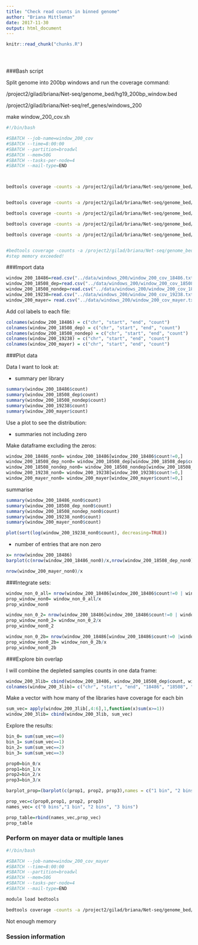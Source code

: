 ```yaml
---
title: "Check read counts in binned genome"
author: "Briana Mittleman"
date: 2017-11-30
output: html_document
---
```


<!-- The file analysis/chunks.R contains chunks that define default settings
shared across the workflowr files. -->
```r
knitr::read_chunk("chunks.R")
```

<!-- Update knitr chunk options -->
```r
```

<!-- Insert the date the file was last updated -->
```r
```

<!-- Insert the code version (Git commit SHA1) if Git repository exists and R
 package git2r is installed -->
```r
```

<!-- Add your analysis here -->


###Bash script


Split genome into 200bp windows and run the coverage command: 

/project2/gilad/briana/Net-seq/genome_bed/hg19_200bp_window.bed 

/project2/gilad/briana/Net-seq/ref_genes/windows_200


make window_200_cov.sh  



```bash
#!/bin/bash

#SBATCH --job-name=window_200_cov
#SBATCH --time=8:00:00
#SBATCH --partition=broadwl
#SBATCH --mem=50G
#SBATCH --tasks-per-node=4
#SBATCH --mail-type=END



bedtools coverage -counts -a /project2/gilad/briana/Net-seq/genome_bed/hg19_200bp_window.bed -b /project2/gilad/briana/Net-seq/Net-seq1/data/bed_sort/net1_18486_dep_chr_sort.bed  > /project2/gilad/briana/Net-seq/ref_genes/windows_200/window_200_cov_18486.txt


bedtools coverage -counts -a /project2/gilad/briana/Net-seq/genome_bed/hg19_200bp_window.bed -b /project2/gilad/briana/Net-seq/Net-seq1/data/bed_sort/net1_18508_dep_chr_sort.bed  > /project2/gilad/briana/Net-seq/ref_genes/windows_200/window_200_cov_18508_dep.txt

bedtools coverage -counts -a /project2/gilad/briana/Net-seq/genome_bed/hg19_200bp_window.bed -b /project2/gilad/briana/Net-seq/Net-seq1/data/bed_sort/net1_18508_nondep_chr_sort.bed   > /project2/gilad/briana/Net-seq/ref_genes/windows_200/window_200_cov_18508_nondep.txt

bedtools coverage -counts -a /project2/gilad/briana/Net-seq/genome_bed/hg19_200bp_window.bed -b /project2/gilad/briana/Net-seq/Net-seq1/data/bed_sort/net1_19238_dep_chr_sort.bed   > /project2/gilad/briana/Net-seq/ref_genes/windows_200/window_200_cov_19238.txt

bedtools coverage -counts -a /project2/gilad/briana/Net-seq/genome_bed/hg19_200bp_window.bed  -b /project2/gilad/briana/Net-seq/data/bed_sort/mayer_SRR1575922_chr_sort.bed   > /project2/gilad/briana/Net-seq/ref_genes/windows_200/window_200_cov_mayer.txt 


#bedtools coverage -counts -a /project2/gilad/briana/Net-seq/genome_bed/hg19_200bp_window.bed   -b /project2/gilad/briana/Net-seq/Net-seq1/data/bed/merged_Net1.chr.bed   > /project2/gilad/briana/Net-seq/ref_genes/windows_200/window_200_cov_merged.txt
#step memory exceeded!
```


###Import data  
```r
window_200_18486=read.csv("../data/windows_200/window_200_cov_18486.txt", header=FALSE, sep="\t")
window_200_18508_dep=read.csv("../data/windows_200/window_200_cov_18508_dep.txt", header=FALSE, sep="\t")
window_200_18508_nondep=read.csv("../data/windows_200/window_200_cov_18508_nondep.txt", header=FALSE, sep="\t")
window_200_19238=read.csv("../data/windows_200/window_200_cov_19238.txt", header=FALSE, sep="\t")
window_200_mayer= read.csv("../data/windows_200/window_200_cov_mayer.txt", header=FALSE, sep="\t")
```

Add col labels to each file:  
```r
colnames(window_200_18486) = c("chr", "start", "end", "count")
colnames(window_200_18508_dep) = c("chr", "start", "end", "count")
colnames(window_200_18508_nondep) = c("chr", "start", "end", "count")
colnames(window_200_19238) = c("chr", "start", "end", "count")
colnames(window_200_mayer) = c("chr", "start", "end", "count")
```


###Plot data 

Data I want to look at: 

* summary per library  


```r
summary(window_200_18486$count)
summary(window_200_18508_dep$count)
summary(window_200_18508_nondep$count)
summary(window_200_19238$count)
summary(window_200_mayer$count)
```

Use a plot to see the distribution:  


* summaries not including zero 


Make dataframe excluding the zeros: 
```r
window_200_18486_non0= window_200_18486[window_200_18486$count!=0,]
window_200_18508_dep_non0= window_200_18508_dep[window_200_18508_dep$count!=0,]
window_200_18508_nondep_non0= window_200_18508_nondep[window_200_18508_nondep$count!=0,]
window_200_19238_non0= window_200_19238[window_200_19238$count!=0,]
window_200_mayer_non0= window_200_mayer[window_200_mayer$count!=0,]
```

summarise

```r
summary(window_200_18486_non0$count)
summary(window_200_18508_dep_non0$count)
summary(window_200_18508_nondep_non0$count)
summary(window_200_19238_non0$count)
summary(window_200_mayer_non0$count)
```



```r
plot(sort(log(window_200_19238_non0$count), decreasing=TRUE))
```


* number of entries that are non zero  

```r
x= nrow(window_200_18486)
barplot(c(nrow(window_200_18486_non0)/x,nrow(window_200_18508_dep_non0)/x,nrow(window_200_18508_nondep_non0)/x, nrow(window_200_19238_non0)/x), main="Proportion of detected bins", names=c("18486", "18508 \n dep", "18508 \n nondep", "19238"))

nrow(window_200_mayer_non0)/x

```

###Integrate sets:

```r
window_non_0_all= nrow(window_200_18486[window_200_18486$count!=0 | window_200_18508_dep$count!=0 | window_200_18486$count!=0,] )
prop_window_non0= window_non_0_all/x
prop_window_non0
```

```r
window_non_0_2= nrow(window_200_18486[window_200_18486$count!=0 | window_200_18508_dep$count!=0,] )
prop_window_non0_2= window_non_0_2/x
prop_window_non0_2
```


```r
window_non_0_2b= nrow(window_200_18486[window_200_18486$count!=0 |window_200_18486$count!=0,] )
prop_window_non0_2b= window_non_0_2b/x
prop_window_non0_2b
```

###Explore bin overlap

I will combine the depleted samples counts in one data frame:  

```r
window_200_3lib= cbind(window_200_18486, window_200_18508_dep$count, window_200_19238$count)
colnames(window_200_3lib)= c("chr", "start", "end", "18486", "18508", "19238")
```

Make a vector with how many of the libraries have coverage for each bin  

```r
sum_vec= apply(window_200_3lib[,4:6],1,function(x)sum(x>=1))
window_200_3lib= cbind(window_200_3lib, sum_vec)


```
Explore the results: 

```r
bin_0= sum(sum_vec==0)
bin_1= sum(sum_vec==1)
bin_2= sum(sum_vec==2)
bin_3= sum(sum_vec==3)

prop0=bin_0/x
prop1=bin_1/x
prop2=bin_2/x
prop3=bin_3/x

barplot_prop=(barplot(c(prop1, prop2, prop3),names = c("1 bin", "2 bins", "3 bins"), main="Proportion of bins with coverage in 3 libaries", ylab="proportion", xlab="library" ))

prop_vec=c(prop0,prop1, prop2, prop3)
names_vec= c("0 bins","1 bin", "2 bins", "3 bins")

prop_table=rbind(names_vec,prop_vec)
prop_table
```




### Perform on mayer data or multiple lanes  
```bash
#!/bin/bash

#SBATCH --job-name=window_200_cov_mayer
#SBATCH --time=8:00:00
#SBATCH --partition=broadwl
#SBATCH --mem=50G
#SBATCH --tasks-per-node=4
#SBATCH --mail-type=END

module load bedtools

bedtools coverage -counts -a /project2/gilad/briana/Net-seq/genome_bed/hg19_200bp_window.bed -b /project2/gilad/briana/mayer.data/mayer_hek/data/bed/mayer_hek-sort.chr.bed > /project2/gilad/briana/mayer.data/mayer_hek/data/window_200_cov_mayer_hek.txt
```


Not enough memory  

### Session information

<!-- Insert the session information into the document -->
```r
```
